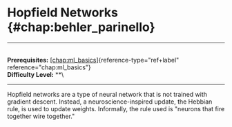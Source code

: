 # Hopfield Networks \{#chap:behler_parinello\}

------------------------------------------------------------------------

\
**Prerequisites:**
[\[chap:ml_basics\]](#chap:ml_basics)\{reference-type="ref+label"
reference="chap:ml_basics"\}\
**Difficulty Level:** \*\*\

------------------------------------------------------------------------

Hopfield networks are a type of neural network that is not trained with
gradient descent. Instead, a neuroscience-inspired update, the Hebbian
rule, is used to update weights. Informally, the rule used is \"neurons
that fire together wire together.\"
